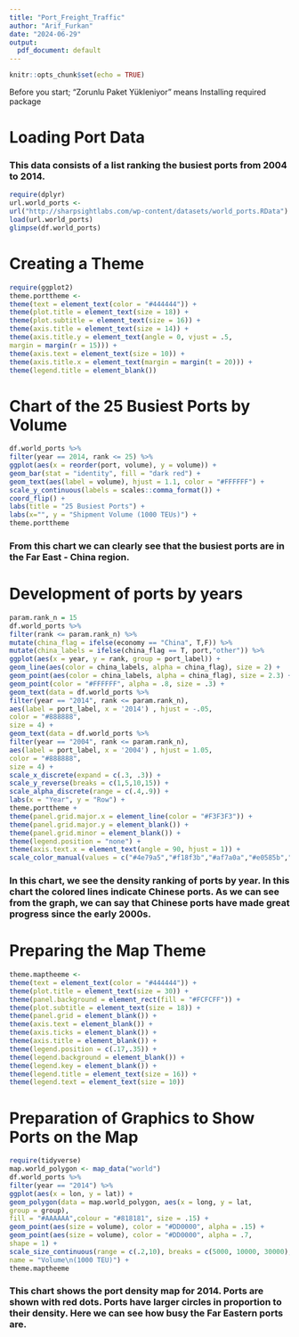 ---
title: "Port_Freight_Traffic"
author: "Arif_Furkan"
date: "2024-06-29"
output:
  pdf_document: default
---

```{r setup, include=FALSE}
knitr::opts_chunk$set(echo = TRUE)
```
Before you start; "Zorunlu Paket Yükleniyor" means Installing required package

# Loading Port Data
### This data consists of a list ranking the busiest ports from 2004 to 2014.
```{r}
require(dplyr)
url.world_ports <-
url("http://sharpsightlabs.com/wp-content/datasets/world_ports.RData")
load(url.world_ports)
glimpse(df.world_ports)
```

# Creating a Theme
```{r}
require(ggplot2)
theme.porttheme <-
theme(text = element_text(color = "#444444")) +
theme(plot.title = element_text(size = 18)) +
theme(plot.subtitle = element_text(size = 16)) +
theme(axis.title = element_text(size = 14)) +
theme(axis.title.y = element_text(angle = 0, vjust = .5,
margin = margin(r = 15))) +
theme(axis.text = element_text(size = 10)) +
theme(axis.title.x = element_text(margin = margin(t = 20))) +
theme(legend.title = element_blank())
```

# Chart of the 25 Busiest Ports by Volume
```{r}
df.world_ports %>%
filter(year == 2014, rank <= 25) %>%
ggplot(aes(x = reorder(port, volume), y = volume)) +
geom_bar(stat = "identity", fill = "dark red") +
geom_text(aes(label = volume), hjust = 1.1, color = "#FFFFFF") +
scale_y_continuous(labels = scales::comma_format()) +
coord_flip() +
labs(title = "25 Busiest Ports") +
labs(x="", y = "Shipment Volume (1000 TEUs)") +
theme.porttheme
```

### From this chart we can clearly see that the busiest ports are in the Far East - China region.

# Development of ports by years 
```{r}
param.rank_n = 15
df.world_ports %>%
filter(rank <= param.rank_n) %>%
mutate(china_flag = ifelse(economy == "China", T,F)) %>%
mutate(china_labels = ifelse(china_flag == T, port,"other")) %>%
ggplot(aes(x = year, y = rank, group = port_label)) +
geom_line(aes(color = china_labels, alpha = china_flag), size = 2) +
geom_point(aes(color = china_labels, alpha = china_flag), size = 2.3) +
geom_point(color = "#FFFFFF", alpha = .8, size = .3) +
geom_text(data = df.world_ports %>%
filter(year == "2014", rank <= param.rank_n),
aes(label = port_label, x = '2014') , hjust = -.05,
color = "#888888",
size = 4) +
geom_text(data = df.world_ports %>%
filter(year == "2004", rank <= param.rank_n),
aes(label = port_label, x = '2004') , hjust = 1.05,
color = "#888888",
size = 4) +
scale_x_discrete(expand = c(.3, .3)) +
scale_y_reverse(breaks = c(1,5,10,15)) +
scale_alpha_discrete(range = c(.4,.9)) +
labs(x = "Year", y = "Row") +
theme.porttheme +
theme(panel.grid.major.x = element_line(color = "#F3F3F3")) +
theme(panel.grid.major.y = element_blank()) +
theme(panel.grid.minor = element_blank()) +
theme(legend.position = "none") +
theme(axis.text.x = element_text(angle = 90, hjust = 1)) +
scale_color_manual(values = c("#4e79a5","#f18f3b","#af7a0a","#e0585b","#5aa155","#edc958","#77b7b2","#BBBBBB"))
```

### In this chart, we see the density ranking of ports by year. In this chart the colored lines indicate Chinese ports. As we can see from the graph, we can say that Chinese ports have made great progress since the early 2000s.

# Preparing the Map Theme
```{r}
theme.maptheeme <-
theme(text = element_text(color = "#444444")) +
theme(plot.title = element_text(size = 30)) +
theme(panel.background = element_rect(fill = "#FCFCFF")) +
theme(plot.subtitle = element_text(size = 18)) +
theme(panel.grid = element_blank()) +
theme(axis.text = element_blank()) +
theme(axis.ticks = element_blank()) +
theme(axis.title = element_blank()) +
theme(legend.position = c(.17,.35)) +
theme(legend.background = element_blank()) +
theme(legend.key = element_blank()) +
theme(legend.title = element_text(size = 16)) +
theme(legend.text = element_text(size = 10))
```

# Preparation of Graphics to Show Ports on the Map
```{r}
require(tidyverse)
map.world_polygon <- map_data("world")
df.world_ports %>%
filter(year == "2014") %>%
ggplot(aes(x = lon, y = lat)) +
geom_polygon(data = map.world_polygon, aes(x = long, y = lat,
group = group),
fill = "#AAAAAA",colour = "#818181", size = .15) +
geom_point(aes(size = volume), color = "#DD0000", alpha = .15) +
geom_point(aes(size = volume), color = "#DD0000", alpha = .7,
shape = 1) +
scale_size_continuous(range = c(.2,10), breaks = c(5000, 10000, 30000),
name = "Volume\n(1000 TEU)") +
theme.maptheeme
```

### This chart shows the port density map for 2014. Ports are shown with red dots. Ports have larger circles in proportion to their density. Here we can see how busy the Far Eastern ports are.

